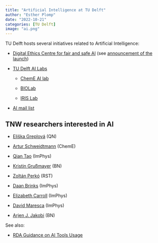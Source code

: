 ```yaml
---
title: "Artificial Intelligence at TU Delft"
author: "Esther Plomp"
date: "2022-10-21"
categories: [TU Delft]
image: "ai.png"
---
```


TU Delft hosts several initiatives related to Artificial Intelligence:

-   [Digital Ethics Centre for fair and safe AI](https://www.tudelft.nl/digital-ethics-centre) (see [announcement of the launch](https://www.tudelft.nl/en/2022/tu-delft/tu-delft-has-launched-the-digital-ethics-centre-for-fair-and-safe-ai))

-   [TU Delft AI Labs](https://www.tudelft.nl/ai/tu-delft-ai-labs)

    -   [ChemE AI lab](https://www.tudelft.nl/ai/cheme-lab)

    -   [BIOLab](https://www.tudelft.nl/ai/biolab)

    -   [IRIS Lab](https://www.tudelft.nl/ai/iris)

-   [AI mail list](https://listserv.tudelft.nl/mailman/listinfo/ai)

## TNW researchers interested in AI

-   [Eliška Greplová](https://www.tudelft.nl/en/stories/articles/using-artificial-intelligence-to-eye-the-quantum-computer) (QN)

-   [Artur Schweidtmann](https://www.tudelft.nl/tnw/over-faculteit/afdelingen/chemical-engineering/principal-scientists/artur-schweidtmann) (ChemE)

-   [Qian Tao](https://www.tudelft.nl/en/staff/q.tao/) (ImPhys)

-   [Kristin Grußmayer](https://www.tudelft.nl/tnw/over-faculteit/afdelingen/bionanoscience/about-the-department/dr-kristin-grussmayer) (BN)

-   [Zoltán Perkó](https://www.tudelft.nl/tnw/over-faculteit/afdelingen/radiation-science-technology/research/research-groups/reactor-physics-and-nuclear-materials/people/zoltan-perko) (RST)

-   [Daan Brinks](https://www.brinkslab.org/) (ImPhys)

-   [Elizabeth Carroll](http://www.elizabethcarroll.org/) (ImPhys)

-   [David Maresca](https://www.marescalab.eu/) (ImPhys)

-   [Arjen J. Jakobi](http://jakobilab.tudelft.nl/) (BN)

See also:

-   [RDA Guidance on AI Tools Usage](https://www.rd-alliance.org/about-rda/code-conduct/rda-guidance-ai-tools-usage)
